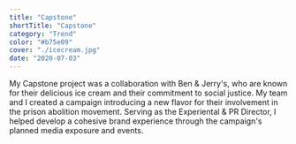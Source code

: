 ```yaml
---
title: "Capstone"
shortTitle: "Capstone"
category: "Trend"
color: "#b75e09"
cover: "./icecream.jpg"
date: "2020-07-03"
---
```


My Capstone project was a collaboration with Ben & Jerry's, who are known for their delicious ice cream and their commitment to social justice. My team and I created a campaign introducing a new flavor for their involvement in the prison abolition movement. Serving as the Experiental & PR Director, I helped develop a cohesive brand experience through the campaign's planned media exposure and events. 

